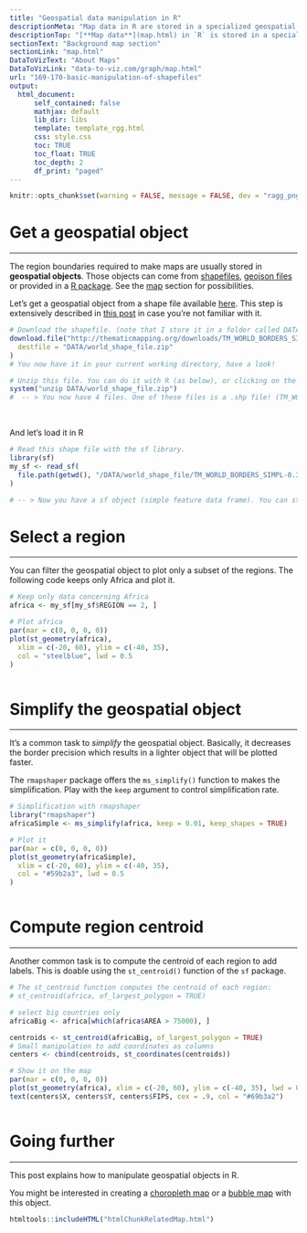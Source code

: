 ```yaml
---
title: "Geospatial data manipulation in R"
descriptionMeta: "Map data in R are stored in a specialized geospatial format. This post explores key manipulations you might need, including selecting zones, simplifying borders, and more."
descriptionTop: "[**Map data**](map.html) in `R` is stored in a specialized **geospatial format**: shapefiles. This post explores key manipulations you might need, including **selecting zones**, **simplifying borders**, and more.<br>For an introduction to shapefiles, check [this post](168-load-a-shape-file-into-r.html)."
sectionText: "Background map section"
sectionLink: "map.html"
DataToVizText: "About Maps"
DataToVizLink: "data-to-viz.com/graph/map.html"
url: "169-170-basic-manipulation-of-shapefiles"
output:
  html_document:
      self_contained: false    
      mathjax: default
      lib_dir: libs
      template: template_rgg.html
      css: style.css
      toc: TRUE
      toc_float: TRUE
      toc_depth: 2
      df_print: "paged"
---
```



```r
knitr::opts_chunk$set(warning = FALSE, message = FALSE, dev = "ragg_png", dpi = 300)
```

<div class="container">



# Get a geospatial object
***

The region boundaries required to make maps are usually stored in **geospatial objects**. Those objects can come from [shapefiles](168-load-a-shape-file-into-r.html), [geojson files](325-background-map-from-geojson-format-in-r.html) or provided in a [R package](278-the-maps-library.html). See the [map](map.html) section for possibilities.

Let's get a geospatial object from a shape file available [here](http://thematicmapping.org/downloads/world_borders.php). This step is extensively described in [this post](168-load-a-shape-file-into-r.html) in case you're not familiar with it.

```r
# Download the shapefile. (note that I store it in a folder called DATA. You have to change that if needed.)
download.file("http://thematicmapping.org/downloads/TM_WORLD_BORDERS_SIMPL-0.3.zip",
  destfile = "DATA/world_shape_file.zip"
)
# You now have it in your current working directory, have a look!

# Unzip this file. You can do it with R (as below), or clicking on the object you downloaded.
system("unzip DATA/world_shape_file.zip")
#  -- > You now have 4 files. One of these files is a .shp file! (TM_WORLD_BORDERS_SIMPL-0.3.shp)
```

<br>

And let's load it in R

```r
# Read this shape file with the sf library.
library(sf)
my_sf <- read_sf(
  file.path(getwd(), "/DATA/world_shape_file/TM_WORLD_BORDERS_SIMPL-0.3.shp")
)

# -- > Now you have a sf object (simple feature data frame). You can start doing maps!
```











# Select a region {#select}
***

<div class = "row">

<div class = "col-md-6  col-sm-12 align-self-center">

You can filter the geospatial object to plot only a subset of the regions. The following code keeps only Africa and plot it.

</div>


<div class = "col-md-6  col-sm-12">

```r
# Keep only data concerning Africa
africa <- my_sf[my_sf$REGION == 2, ]

# Plot africa
par(mar = c(0, 0, 0, 0))
plot(st_geometry(africa),
  xlim = c(-20, 60), ylim = c(-40, 35),
  col = "steelblue", lwd = 0.5
)
```

</div>
</div>

```r
```









# Simplify the geospatial object {#simplify}
***

<div class = "row">

<div class = "col-md-6  col-sm-12 align-self-center">

It's a common task to *simplify* the geospatial object. Basically, it decreases the border precision which results in a lighter object that will be plotted faster.

The `rmapshaper` package offers the `ms_simplify()` function to makes the simplification. Play with the `keep` argument to control simplification rate.

</div>


<div class = "col-md-6  col-sm-12">

```r
# Simplification with rmapshaper
library("rmapshaper")
africaSimple <- ms_simplify(africa, keep = 0.01, keep_shapes = TRUE)

# Plot it
par(mar = c(0, 0, 0, 0))
plot(st_geometry(africaSimple),
  xlim = c(-20, 60), ylim = c(-40, 35),
  col = "#59b2a3", lwd = 0.5
)
```

</div>
</div>

```r
```
















# Compute region centroid  {#centroid}
***

<div class = "row">

<div class = "col-md-6  col-sm-12 align-self-center">

Another common task is to compute the centroid of each region to add labels. This is doable using the `st_centroid()` function of the `sf` package.

</div>

<div class = "col-md-6  col-sm-12">

```r
# The st_centroid function computes the centroid of each region:
# st_centroid(africa, of_largest_polygon = TRUE)

# select big countries only
africaBig <- africa[which(africa$AREA > 75000), ]

centroids <- st_centroid(africaBig, of_largest_polygon = TRUE)
# Small manipulation to add coordinates as columns
centers <- cbind(centroids, st_coordinates(centroids))

# Show it on the map
par(mar = c(0, 0, 0, 0))
plot(st_geometry(africa), xlim = c(-20, 60), ylim = c(-40, 35), lwd = 0.5)
text(centers$X, centers$Y, centers$FIPS, cex = .9, col = "#69b3a2")
```

</div>
</div>

```r
```





# Going further
***

This post explains how to manipulate geospatial objects in R.

You might be interested in creating a [choropleth map](choropleth-map.html) or a [bubble map](bubble-map.html) with this object.





<!-- Close container -->
</div>




```r
htmltools::includeHTML("htmlChunkRelatedMap.html")
```
